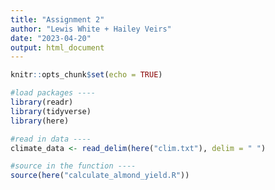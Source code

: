 ```yaml
---
title: "Assignment 2"
author: "Lewis White + Hailey Veirs"
date: "2023-04-20"
output: html_document
---
```


```r
knitr::opts_chunk$set(echo = TRUE)
```

```r
#load packages ----
library(readr)
library(tidyverse)
library(here)
```

```r
#read in data ----
climate_data <- read_delim(here("clim.txt"), delim = " ")

#source in the function ----
source(here("calculate_almond_yield.R"))
```


